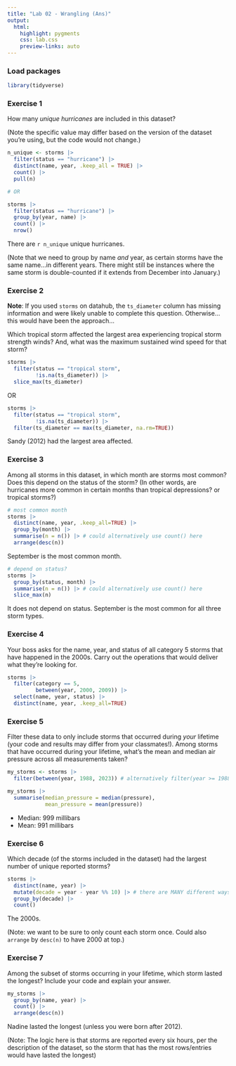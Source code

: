 ```yaml
---
title: "Lab 02 - Wrangling (Ans)"
output: 
  html: 
    highlight: pygments
    css: lab.css
    preview-links: auto
---
```


### Load packages

```r
library(tidyverse) 
```

### Exercise 1

How many *unique* *hurricanes* are included in this dataset?

(Note the specific value may differ based on the version of the dataset you're using, but the code would not change.)

```r
n_unique <- storms |> 
  filter(status == "hurricane") |>
  distinct(name, year, .keep_all = TRUE) |>
  count() |>
  pull(n)

# OR

storms |> 
  filter(status == "hurricane") |>
  group_by(year, name) |> 
  count() |>
  nrow()
```

There are `r n_unique` unique hurricanes.

(Note that we need to group by name *and* year, as certain storms have the same name...in different years. There might still be instances where the same storm is double-counted if it extends from December into January.)

### Exercise 2

**Note**: If you used `storms` on datahub, the `ts_diameter` column has missing information and were likely unable to complete this question. Otherwise...this would have been the approach...

Which tropical storm affected the largest area experiencing tropical storm strength winds? And, what was the maximum sustained wind speed for that storm?

```r
storms |> 
  filter(status == "tropical storm", 
         !is.na(ts_diameter)) |> 
  slice_max(ts_diameter)
```

OR

```r
storms |>
  filter(status == "tropical storm",
         !is.na(ts_diameter)) |> 
  filter(ts_diameter == max(ts_diameter, na.rm=TRUE))
```

Sandy (2012) had the largest area affected.

### Exercise 3

Among all storms in this dataset, in which month are storms most common? Does this depend on the status of the storm? (In other words, are hurricanes more common in certain months than tropical depressions? or tropical storms?)

```r
# most common month
storms |> 
  distinct(name, year, .keep_all=TRUE) |>
  group_by(month) |>
  summarise(n = n()) |> # could alternatively use count() here
  arrange(desc(n))
```

September is the most common month.

```r
# depend on status?
storms |> 
  group_by(status, month) |>
  summarise(n = n()) |> # could alternatively use count() here
  slice_max(n)
```

It does not depend on status. September is the most common for all three storm types.

### Exercise 4

Your boss asks for the name, year, and status of all category 5 storms that have happened in the 2000s. Carry out the operations that would deliver what they're looking for.

```r
storms |>
  filter(category == 5,
         between(year, 2000, 2009)) |>
  select(name, year, status) |>
  distinct(name, year, .keep_all=TRUE)
```

### Exercise 5

Filter these data to only include storms that occurred during *your* lifetime (your code and results may differ from your classmates!). Among storms that have occurred during your lifetime, what's the mean and median air pressure across all measurements taken?

```r
my_storms <- storms |>
  filter(between(year, 1988, 2023)) # alternatively filter(year >= 1988)

my_storms |>
  summarise(median_pressure = median(pressure),
            mean_pressure = mean(pressure))
```

-   Median: 999 millibars
-   Mean: 991 millibars

### Exercise 6

Which decade (of the storms included in the dataset) had the largest number of unique reported storms?

```r
storms |> 
  distinct(name, year) |>
  mutate(decade = year - year %% 10) |> # there are MANY different ways to approach this!
  group_by(decade) |>
  count()
```

The 2000s.

(Note: we want to be sure to only count each storm once. Could also `arrange` by `desc(n)` to have 2000 at top.)

### Exercise 7

Among the subset of storms occurring in your lifetime, which storm lasted the longest? Include your code and explain your answer.

```r
my_storms |>  
  group_by(name, year) |> 
  count() |> 
  arrange(desc(n))
```

Nadine lasted the longest (unless you were born after 2012).

(Note: The logic here is that storms are reported every six hours, per the description of the dataset, so the storm that has the most rows/entries would have lasted the longest)

